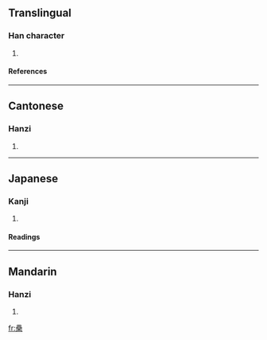 ==Translingual==
===Han character===
{{Han char|rn=75|rad=木|as=15|sn=19|four=6090<sub>4</sub>|canj=田田田木 (WWWD)}}
# {{defn|Han|sort=木15}}
====References====
{{Han ref|kx=0560.020|dkj=15795|dj=0949.100|hdz=21313.140|uh=6AD0|ud=27344|bh=F254|bd=62036}}

----
==Cantonese==
===Hanzi===
{{yue-hanzi|jyut=|y=leui4}}
# {{defn|Cantonese}}

----
==Japanese==
===Kanji===
{{ja-kanji|grade=|rs=木15}}
# {{defn|Japanese}} 
====Readings====
{{ja-readings|on=[[るい]] (rui), [[らい]] (rai)|kun=[[ふじ]] (fuji)}}

----
==Mandarin==
===Hanzi===
{{cmn-hanzi|pin=[[lěi]] (lei3)|wg=lei<sup>3</sup>}}
# {{defn|Mandarin}}

[[fr:櫐]]